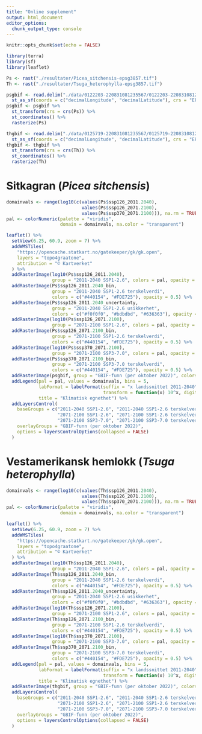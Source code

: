 ```yaml
---
title: "Online supplement"
output: html_document
editor_options: 
  chunk_output_type: console
---
```


```r
knitr::opts_chunk$set(echo = FALSE)

library(terra)
library(sf)
library(leaflet)
```

```r
Ps <- rast("./resultater/Picea_sitchensis-epsg3857.tif")
Th <- rast("./resultater/Tsuga_heterophylla-epsg3857.tif")
```

```r
psgbif <- read.delim("./data/0122203-220831081235567/0122203-220831081235567.csv") %>% 
  st_as_sf(coords = c("decimalLongitude", "decimalLatitude"), crs = "EPSG:4326")
psgbif <- psgbif %>% 
  st_transform(crs = crs(Ps)) %>% 
  st_coordinates() %>% 
  rasterize(Ps)

thgbif <- read.delim("./data/0125719-220831081235567/0125719-220831081235567.csv") %>% 
  st_as_sf(coords = c("decimalLongitude", "decimalLatitude"), crs = "EPSG:4326")
thgbif <- thgbif %>% 
  st_transform(crs = crs(Th)) %>% 
  st_coordinates() %>% 
  rasterize(Th)
```

# Sitkagran (*Picea sitchensis*)

```r
domainvals <- range(log10(c(values(Ps$ssp126_2011.2040), 
                            values(Ps$ssp126_2071.2100),
                            values(Ps$ssp370_2071.2100))), na.rm = TRUE)
pal <- colorNumeric(palette = "viridis", 
                    domain = domainvals, na.color = "transparent")

leaflet() %>%
  setView(6.25, 60.9, zoom = 7) %>% 
  addWMSTiles(
    "https://opencache.statkart.no/gatekeeper/gk/gk.open",
    layers = "topo4graatone",
    attribution = "© Kartverket"
  ) %>% 
  addRasterImage(log10(Ps$ssp126_2011.2040), 
                 group = "2011-2040 SSP1-2.6", colors = pal, opacity = 0.5) %>%
  addRasterImage(Ps$ssp126_2011.2040_bin, 
                 group = "2011-2040 SSP1-2.6 terskelverdi", 
                 colors = c("#440154", "#FDE725"), opacity = 0.5) %>%
  addRasterImage(Ps$ssp126_2011.2040_uncertainty, 
                 group = "2011-2040 SSP1-2.6 usikkerhet", 
                 colors = c("#f0f0f0", "#bdbdbd", "#636363"), opacity = 0.75) %>%
  addRasterImage(log10(Ps$ssp126_2071.2100), 
                 group = "2071-2100 SSP1-2.6", colors = pal, opacity = 0.5) %>%
  addRasterImage(Ps$ssp126_2071.2100_bin, 
                 group = "2071-2100 SSP1-2.6 terskelverdi", 
                 colors = c("#440154", "#FDE725"), opacity = 0.5) %>%
  addRasterImage(log10(Ps$ssp370_2071.2100), 
                 group = "2071-2100 SSP3-7.0", colors = pal, opacity = 0.5) %>%
  addRasterImage(Ps$ssp370_2071.2100_bin, 
                 group = "2071-2100 SSP3-7.0 terskelverdi", 
                 colors = c("#440154", "#FDE725"), opacity = 0.5) %>%
  addRasterImage(psgbif, group = "GBIF-funn (per oktober 2022)", colors = "black") %>% 
  addLegend(pal = pal, values = domainvals, bins = 5, 
            labFormat = labelFormat(suffix = "x landssnittet 2011-2040",
                                    transform = function(x) 10^x, digits = 4),
            title = "Klimatisk egnethet") %>% 
  addLayersControl(
    baseGroups = c("2011-2040 SSP1-2.6", "2011-2040 SSP1-2.6 terskelverdi", "2011-2040 SSP1-2.6 usikkerhet",
                   "2071-2100 SSP1-2.6", "2071-2100 SSP1-2.6 terskelverdi",
                   "2071-2100 SSP3-7.0", "2071-2100 SSP3-7.0 terskelverdi"),
    overlayGroups = "GBIF-funn (per oktober 2022)",
    options = layersControlOptions(collapsed = FALSE)
  )
```

# Vestamerikansk hemlokk (*Tsuga heterophylla*)

```r
domainvals <- range(log10(c(values(Th$ssp126_2011.2040), 
                            values(Th$ssp126_2071.2100),
                            values(Th$ssp370_2071.2100))), na.rm = TRUE)
pal <- colorNumeric(palette = "viridis", 
                    domain = domainvals, na.color = "transparent")

leaflet() %>%
  setView(6.25, 60.9, zoom = 7) %>% 
  addWMSTiles(
    "https://opencache.statkart.no/gatekeeper/gk/gk.open",
    layers = "topo4graatone",
    attribution = "© Kartverket"
  ) %>% 
  addRasterImage(log10(Th$ssp126_2011.2040), 
                 group = "2011-2040 SSP1-2.6", colors = pal, opacity = 0.5) %>%
  addRasterImage(Th$ssp126_2011.2040_bin, 
                 group = "2011-2040 SSP1-2.6 terskelverdi", 
                 colors = c("#440154", "#FDE725"), opacity = 0.5) %>%
  addRasterImage(Th$ssp126_2011.2040_uncertainty, 
                 group = "2011-2040 SSP1-2.6 usikkerhet", 
                 colors = c("#f0f0f0", "#bdbdbd", "#636363"), opacity = 0.75) %>%
  addRasterImage(log10(Th$ssp126_2071.2100), 
                 group = "2071-2100 SSP1-2.6", colors = pal, opacity = 0.5) %>%
  addRasterImage(Th$ssp126_2071.2100_bin, 
                 group = "2071-2100 SSP1-2.6 terskelverdi", 
                 colors = c("#440154", "#FDE725"), opacity = 0.5) %>%
  addRasterImage(log10(Th$ssp370_2071.2100), 
                 group = "2071-2100 SSP3-7.0", colors = pal, opacity = 0.5) %>%
  addRasterImage(Th$ssp370_2071.2100_bin, 
                 group = "2071-2100 SSP3-7.0 terskelverdi", 
                 colors = c("#440154", "#FDE725"), opacity = 0.5) %>%
  addLegend(pal = pal, values = domainvals, bins = 5, 
            labFormat = labelFormat(suffix = "x landssnittet 2011-2040",
                                    transform = function(x) 10^x, digits = 3),
            title = "Klimatisk egnethet") %>% 
  addRasterImage(thgbif, group = "GBIF-funn (per oktober 2022)", colors = "black") %>% 
  addLayersControl(
    baseGroups = c("2011-2040 SSP1-2.6", "2011-2040 SSP1-2.6 terskelverdi", "2011-2040 SSP1-2.6 usikkerhet",
                   "2071-2100 SSP1-2.6", "2071-2100 SSP1-2.6 terskelverdi",
                   "2071-2100 SSP3-7.0", "2071-2100 SSP3-7.0 terskelverdi"),
    overlayGroups = "GBIF-funn (per oktober 2022)",
    options = layersControlOptions(collapsed = FALSE)
  )
```
